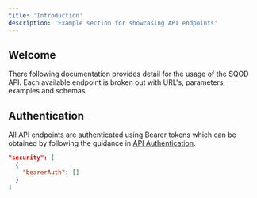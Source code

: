 ```yaml
---
title: 'Introduction'
description: 'Example section for showcasing API endpoints'
---
```


## Welcome

There following documentation provides detail for the usage of the SQOD API. Each available endpoint is broken out with URL's, parameters, examples and schemas

## Authentication

All API endpoints are authenticated using Bearer tokens which can be obtained by following the guidance in [API Authentication](/settings).

```json
"security": [
  {
    "bearerAuth": []
  }
]
```
